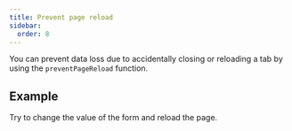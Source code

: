 ```yaml
---
title: Prevent page reload
sidebar:
  order: 8
---
```





You can prevent data loss due to accidentally closing or reloading a tab by using
the `preventPageReload` function.

## Example

Try to change the value of the form and reload the page.

<Code code={formCode} lang="svelte" />

<FormCard>
  <Form client:only="svelte" />
</FormCard>
